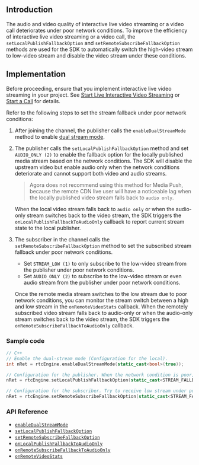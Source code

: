 <PlatformWrapper platform="windows-cpp">

## Introduction

The audio and video quality of interactive live video streaming or a video call deteriorates under poor network conditions. To improve the efficiency of interactive live video streaming or a video call, the `setLocalPublishFallbackOption` and `setRemoteSubscribeFallbackOption` methods are used for the SDK to automatically switch the high-video stream to low-video stream and disable the video stream under these conditions.


## Implementation

Before proceeding, ensure that you implement interactive live video streaming in your project. See [Start Live Interactive Video Streaming](/en/3.x/interactive-live-streaming/quickstart-guide/start-video-streaming) or [Start a Call](/3.x/video-calling/quickstart-guide/get-started-sdk) for details.

Refer to the following steps to set the stream fallback under poor network conditions:

1. After joining the channel, the publisher calls the `enableDualStreamMode` method to enable [dual stream mode](../reference/glossary#dual-stream-mode).
2. The publisher calls the `setLocalPublishFallbackOption` method and set `AUDIO_ONLY (2)` to enable the fallback option for the locally published media stream based on the network conditions. The SDK will disable the upstream video but enable audio only when the network conditions deteriorate and cannot support both video and audio streams.
	> Agora does not recommend using this method for Media Push, because the remote CDN live user will have a noticeable lag when the locally published video stream falls back to `audio only`.

	When the local video stream falls back to `audio only` or when the audio-only stream switches back to the video stream, the SDK triggers the `onLocalPublishFallbackToAudioOnly` callback to report current stream state to the local publisher.
3. The subscriber in the channel calls the `setRemoteSubscribeFallbackOption` method to set the subscribed stream fallback under poor network conditions.
	- Set `STREAM_LOW (1)` to only subscribe to the low-video stream from the publisher under poor network conditions.
	- Set `AUDIO_ONLY (2)` to subscribe to the low-video stream or even audio stream from the publisher under poor network conditions.

	Once the remote media stream switches to the low stream due to poor network conditions, you can monitor the stream switch between a high and low stream in the `onRemoteVideoStats` callback. When the remotely subscribed video stream falls back to audio-only or when the audio-only stream switches back to the video stream, the SDK triggers the `onRemoteSubscribeFallbackToAudioOnly` callback.




### Sample code
```cpp
// C++
// Enable the dual-stream mode (Configuration for the local).
int nRet = rtcEngine.enableDualStreamMode(static_cast<bool>(true));

// Configuration for the publisher. When the network condition is poor, send audio only.
nRet = rtcEngine.setLocalPublishFallbackOption(static_cast<STREAM_FALLBACK_OPTIONS>(STREAM_FALLBACK_OPTION_AUDIO_ONLY));

// Configuration for the subscriber. Try to receive low stream under poor network conditions. When the current network conditions are not sufficient for video streams, receive audio stream only.
nRet = rtcEngine.setRemoteSubscribeFallbackOption(static_cast<STREAM_FALLBACK_OPTIONS>(STREAM_FALLBACK_OPTION_AUDIO_ONLY));
```

### API Reference

- [`enableDualStreamMode`](https://api-ref.agora.io/en/video-sdk/cpp/3.x//classagora_1_1rtc_1_1_i_rtc_engine.html#a72846f5bf13726e7a61497e2fef65972)
- [`setLocalPublishFallbackOption`](https://api-ref.agora.io/en/video-sdk/cpp/3.x//classagora_1_1rtc_1_1_i_rtc_engine.html#a6f411291eb8b834442b44361f78fa81f)
- [`setRemoteSubscribeFallbackOption`](https://api-ref.agora.io/en/video-sdk/cpp/3.x//classagora_1_1rtc_1_1_i_rtc_engine.html#afd251e3f353a31d470ff9e60c3c3c5de)
- [`onLocalPublishFallbackToAudioOnly`](https://api-ref.agora.io/en/video-sdk/cpp/3.x//classagora_1_1rtc_1_1_i_rtc_engine_event_handler.html#ace4279c4d87c23a1fecc3eb8e862a513)
- [`onRemoteSubscribeFallbackToAudioOnly`](https://api-ref.agora.io/en/video-sdk/cpp/3.x//classagora_1_1rtc_1_1_i_rtc_engine_event_handler.html#a7ee343146ad6e3f120bd04a7a6fdda74)
- [`onRemoteVideoStats`](https://api-ref.agora.io/en/video-sdk/cpp/3.x//classagora_1_1rtc_1_1_i_rtc_engine_event_handler.html#a7163ffb650852be270ba0215b596d968)

</PlatformWrapper>